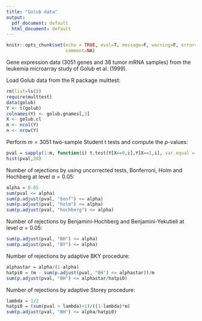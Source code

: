 ```yaml
---
title: "Golub data"
output:
  pdf_document: default
  html_document: default
---
```


```r
knitr::opts_chunk$set(echo = TRUE, eval=T, message=F, warning=F, error=F, 
                      comment=NA)
```

Gene expression data (3051 genes and 38 tumor mRNA samples) from the leukemia microarray study of Golub et al. (1999). 

Load Golub data from the R package multtest:

```r
rm(list=ls())
require(multtest)
data(golub)
Y <- t(golub)
colnames(Y) <- golub.gnames[,3]
X <- golub.cl
m <- ncol(Y)
n <- nrow(Y)
```

Perform $m=3051$ two-sample Student t tests and compute the $p$-values:

```r
pval = sapply(1:m, function(i) t.test(Y[X==0,i],Y[X==1,i], var.equal = T)$p.value)
hist(pval,20)
```

Number of rejections by using uncorrected tests, Bonferroni, Holm and Hochberg at level $\alpha=0.05$: 
```r
alpha = 0.05
sum(pval <= alpha)
sum(p.adjust(pval, "bonf") <= alpha)
sum(p.adjust(pval, "holm") <= alpha)
sum(p.adjust(pval, "hochberg") <= alpha)
```

Number of rejections by Benjamini-Hochberg and Benjamini-Yekutieli at level $\alpha=0.05$:

```r
sum(p.adjust(pval, "BH") <= alpha)
sum(p.adjust(pval, "BY") <= alpha)
```

Number of rejections by adaptive BKY procedure:

```r
alphastar = alpha/(1-alpha)
hatpi0 = (m - sum(p.adjust(pval, "BH") <= alphastar))/m
sum(p.adjust(pval, "BH") <= alphastar/hatpi0)
```

Number of rejections by adaptive Storey procedure:
```r
lambda = 1/2
hatpi0 = (sum(pval > lambda)+1)/((1-lambda)*m)
sum(p.adjust(pval, "BH") <= alpha/hatpi0)
```
